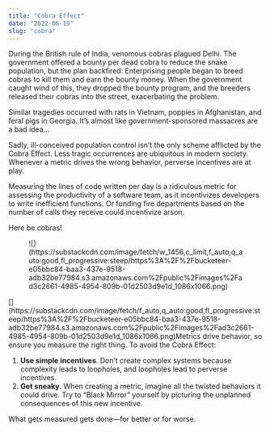 ```yaml
---
title: "Cobra Effect"
date: "2022-06-19"
slug: "cobra"
---
```


During the British rule of India, venomous cobras plagued Delhi. The government offered a bounty per dead cobra to reduce the snake population, but the plan backfired: Enterprising people began to breed cobras to kill them and earn the bounty money. When the government caught wind of this, they dropped the bounty program, and the breeders released their cobras into the street, exacerbating the problem.

Similar tragedies occurred with rats in Vietnam, poppies in Afghanistan, and feral pigs in Georgia. It’s almost like government-sponsored massacres are a bad idea…

Sadly, ill-conceived population control isn’t the only scheme afflicted by the Cobra Effect. Less tragic occurrences are ubiquitous in modern society. Whenever a metric drives the wrong behavior, perverse incentives are at play.

Measuring the lines of code written per day is a ridiculous metric for assessing the productivity of a software team, as it incentivizes developers to write inefficient functions. Or funding fire departments based on the number of calls they receive could incentivize arson.

Here be cobras!

<div class="wp-block-image"><figure class="aligncenter is-resized">![](https://substackcdn.com/image/fetch/w_1456,c_limit,f_auto,q_auto:good,fl_progressive:steep/https%3A%2F%2Fbucketeer-e05bbc84-baa3-437e-9518-adb32be77984.s3.amazonaws.com%2Fpublic%2Fimages%2Fad3c2661-4985-4954-809b-01d2503d9e1d_1086x1066.png)</figure></div>[](https://substackcdn.com/image/fetch/f_auto,q_auto:good,fl_progressive:steep/https%3A%2F%2Fbucketeer-e05bbc84-baa3-437e-9518-adb32be77984.s3.amazonaws.com%2Fpublic%2Fimages%2Fad3c2661-4985-4954-809b-01d2503d9e1d_1086x1066.png)Metrics drive behavior, so ensure you measure the right thing. To avoid the Cobra Effect:

1. **Use simple incentives**. Don’t create complex systems because complexity leads to loopholes, and loopholes lead to perverse incentives.
2. **Get sneaky**. When creating a metric, imagine all the twisted behaviors it could drive. Try to “Black Mirror” yourself by picturing the unplanned consequences of this new incentive.

What gets measured gets done—for better or for worse.